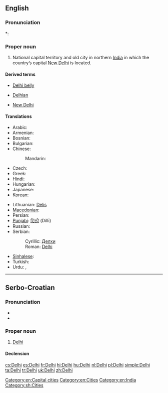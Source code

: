 ==English==
{{wikipedia}}

===Pronunciation===
*: {{rhymes|ɛli}}

===Proper noun===
{{en-proper noun}}

# National capital territory and old city in northern [[India]] in which the country’s capital [[New Delhi]] is located.

====Derived terms====
{{rel-top3|Terms derived from ''Delhi''}}
* [[Delhi belly]]
{{rel-mid3}}
* [[Delhian]]
{{rel-mid3}}
* [[New Delhi]]
{{rel-bottom}}

====Translations====
{{trans-top|National capital territory and old city in northern India}}
* Arabic: {{t|ar|دلهي|f|tr=dilhii}}
* Armenian: {{t-|hy|Դելի|tr=Deli}}
* Bosnian: {{t-|bs|Delhi|m}}
* Bulgarian: {{t-|bg|Делхи|tr=Délχi}}
* Chinese:
*: Mandarin: {{t|cmn|德里|tr=Délǐ|sc=Hani}}
* Czech: {{t-|cs|Dillí|n}}
* Greek: {{t-|el|Δελχί|n|tr=Delhí}}
* Hindi: {{t+|hi|दिल्ली|f|tr=dillī|xs=Hindi}}
* Hungarian: {{t|hu|Delhi}}
* Japanese: {{t|ja|デリー|tr=Derī}}
* Korean: {{t|ko|델리|tr=Delli|sc=Kore}}
{{trans-mid}}
* Lithuanian: [[Delis]] {{m}}
* [[Macedonian]]: {{t-|mk|Делхи|n|tr=Délhi}}
* Persian: {{t|fa|دهلی|tr=Dehli|sc=fa-Arab}}
* [[Punjabi]]: [[ਦਿੱਲੀ]] (Dillī)
* Russian: {{t-|ru|Дели|m|tr=Déli}} {{indeclinable}}
* Serbian:
*: Cyrillic: [[Делхи#Serbian|Делхи]] {{m}}
*: Roman: [[Delhi#Serbian|Delhi]] {{m}}
* [[Sinhalese]]: {{t|si|දිල්ලිය|tr=dilliya|sc=Sinh}}
* Turkish: {{t+|tr|Delhi}}
* Urdu: {{t|ur|دلّی|f|tr=dillī|xs=Urdu}}, {{t|ur|دہلی|f|tr=dehlī|sc=ur-Arab}}
{{trans-bottom}}

[[Category:en:Capital cities]]
[[Category:en:Cities]]
[[Category:en:India]]

----

==Serbo-Croatian==

===Pronunciation===
* {{IPA|/dêlxi/|lang=sh}}
* {{hyphenation|Del|hi}}

===Proper noun===
{{sh-proper noun|g=m|head=Dȅlhi|r|Делхи|Де̏лхи}}

# [[#English|Delhi]]

====Declension====
{{sh-decl-noun-unc
|Delhi
|Delhija
|Delhiju
|Delhi
|Delhi
|Delhiju
|Delhijem
}}

[[Category:sh:Cities]]

[[cs:Delhi]]
[[es:Delhi]]
[[fr:Delhi]]
[[hi:Delhi]]
[[hu:Delhi]]
[[nl:Delhi]]
[[pl:Delhi]]
[[simple:Delhi]]
[[ta:Delhi]]
[[tr:Delhi]]
[[uk:Delhi]]
[[zh:Delhi]]